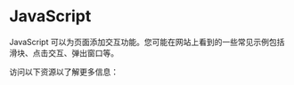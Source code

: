 # JavaScript

JavaScript 可以为页面添加交互功能。您可能在网站上看到的一些常见示例包括滑块、点击交互、弹出窗口等。

访问以下资源以了解更多信息：

<LinkItem
  type="article"
  href="https://developer.mozilla.org/zh-CN/docs/Learn/JavaScript"
  label="MDN: JavaScript"
/>
<LinkItem
  type="article"
  href="https://www.runoob.com/js/js-tutorial.html"
  label="菜鸟教程: JavaScript 教程"
/>
<LinkItem
  type="video"
  href="https://www.bilibili.com/video/BV1Sy4y1C7ha"
  label="前端入门教程 —— JavaScript"
/>
